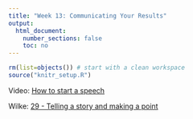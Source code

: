 ```yaml
---
title: "Week 13: Communicating Your Results"
output:
  html_document:
    number_sections: false
    toc: no
---
```


```r
rm(list=objects()) # start with a clean workspace
source("knitr_setup.R")
```

Video: [How to start a speech](https://www.youtube.com/watch?v=w82a1FT5o88)

Wilke: [29 - Telling a story and making a point](https://serialmentor.com/dataviz/telling-a-story.html)

